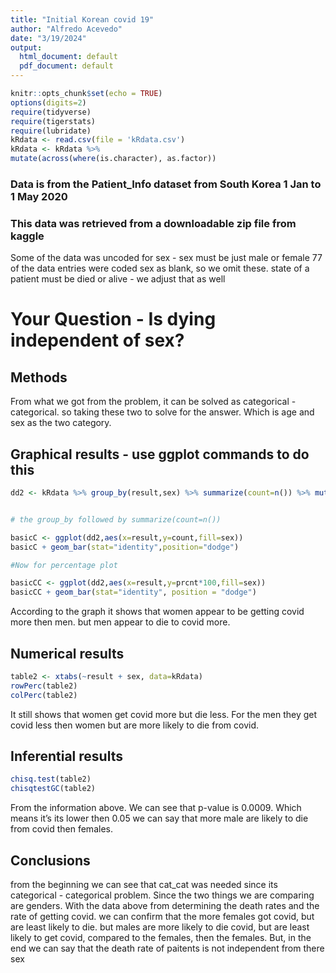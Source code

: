 ```yaml
---
title: "Initial Korean covid 19"
author: "Alfredo Acevedo"
date: "3/19/2024"
output:
  html_document: default
  pdf_document: default
---
```


```r
knitr::opts_chunk$set(echo = TRUE)
options(digits=2)
require(tidyverse)
require(tigerstats)
require(lubridate)
kRdata <- read.csv(file = 'kRdata.csv')
kRdata <- kRdata %>%
mutate(across(where(is.character), as.factor))

```
### Data is from the Patient_Info dataset from South Korea 1 Jan to 1 May 2020
### This data was retrieved from a downloadable zip file from kaggle

Some of the data was uncoded for sex - sex must be just male or female
77 of the data entries were coded sex  as blank, so we omit these.
state of a patient must be died or alive - we adjust that as well   
  
# Your Question - Is dying independent of sex?

## Methods
From what we got from the problem, it can be solved as categorical - categorical. so taking these two to solve for the answer. Which is age and sex as the two category.




## Graphical results - use ggplot commands to do this  
  

```r
dd2 <- kRdata %>% group_by(result,sex) %>% summarize(count=n()) %>% mutate(prcnt=count/sum(count))


# the group_by followed by summarize(count=n())

basicC <- ggplot(dd2,aes(x=result,y=count,fill=sex))
basicC + geom_bar(stat="identity",position="dodge")

#Now for percentage plot

basicCC <- ggplot(dd2,aes(x=result,y=prcnt*100,fill=sex)) 
basicCC + geom_bar(stat="identity", position = "dodge")
```
  
According to the graph it shows that women appear to be getting covid more then men. but men appear to die to covid more.  
  

  
## Numerical results
  
```r
table2 <- xtabs(~result + sex, data=kRdata)
rowPerc(table2)
colPerc(table2)
```
  
It still shows that women get covid more but die less. For the men they get covid less then women but are more likely to die from covid. 

## Inferential results 
  
```r
chisq.test(table2)
chisqtestGC(table2)
```
From the information above. We can see that p-value is 0.0009. Which means it's its lower then 0.05
we can say that more male are likely to die from covid then females.


## Conclusions
from the beginning we can see that cat_cat was needed since its categorical - categorical problem. Since the two things we are comparing are genders. With the data above from determining the death rates and the rate of getting covid. we can confirm that the more females got covid, but are least likely to die. but males are more likely to die covid, but are least likely to get covid, compared to the females, then the females. But, in the end we can say that the death rate of paitents is not independent from there sex
